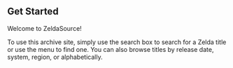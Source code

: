 ## Get Started 

Welcome to ZeldaSource!

To use this archive site, simply use the search box to search for a Zelda title or use the menu to find one. You can also browse titles by release date, system, region, or alphabetically. 
